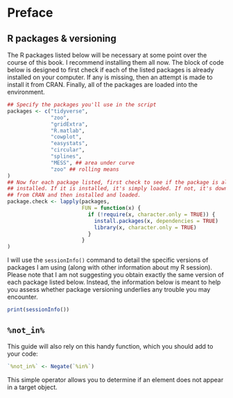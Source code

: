 # Preface

## R packages & versioning

The R packages listed below will be necessary at some point over the course of
this book. I recommend installing them all now. The block of code below is
designed to first check if each of the listed packages is already installed on
your computer. If any is missing, then an attempt is made to install it from
CRAN. Finally, all of the packages are loaded into the environment.

```r
## Specify the packages you'll use in the script
packages <- c("tidyverse",
              "zoo",
              "gridExtra",
              "R.matlab",
              "cowplot",
              "easystats",
              "circular",
              "splines",
              "MESS", ## area under curve
              "zoo" ## rolling means
)
## Now for each package listed, first check to see if the package is already
## installed. If it is installed, it's simply loaded. If not, it's downloaded 
## from CRAN and then installed and loaded.
package.check <- lapply(packages,
                        FUN = function(x) {
                          if (!require(x, character.only = TRUE)) {
                            install.packages(x, dependencies = TRUE)
                            library(x, character.only = TRUE)
                          }
                        }
)
```

I will use the `sessionInfo()` command to detail the specific versions of
packages I am using (along with other information about my R session). Please 
note that I am not suggesting you obtain exactly the same version of each 
package listed below. Instead, the information below is meant to help you assess
whether package versioning underlies any trouble you may encounter.

```r
print(sessionInfo())
```


## `%not_in%`

This guide will also rely on this handy function, which you should add to your
code:

``` r
`%not_in%` <- Negate(`%in%`)
```

This simple operator allows you to determine if an element does not appear in a
target object.
